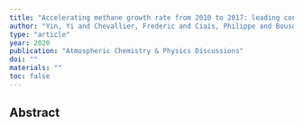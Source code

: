 ```yaml
---
title: "Accelerating methane growth rate from 2010 to 2017: leading contributions from the tropics and East Asia."
author: "Yin, Yi and Chevallier, Frederic and Ciais, Philippe and Bousquet, Philippe and Saunois, Marielle and Zheng, Bo and Worden, John and Bloom, A Anthony and Parker, Robert and Jacob, Daniel and others"
type: "article"
year: 2020
publication: "Atmospheric Chemistry & Physics Discussions"
doi: ""
materials: ""
toc: false
---
```


## Abstract


